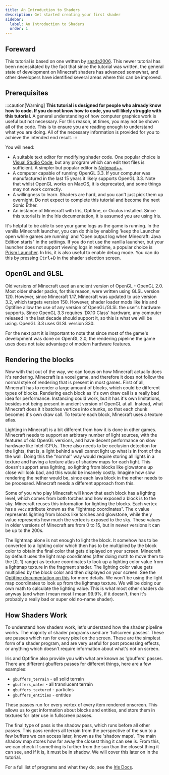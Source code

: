 ```yaml
---
title: An Introduction to Shaders
description: Get started creating your first shader
sidebar:
  label: An Introduction to Shaders
  order: 1
---
```


## Foreward
This tutorial is based on one written by [saada2006](https://saada2006.github.io/minecraft-shader-tutorials/). This newer tutorial has been necessitated by the fact that since the tutorial was written, the general state of development on Minecraft shaders has advanced somewhat, and other developers have identified several areas where this can be improved.

## Prerequisites
:::caution[Warning]
**This tutorial is designed for people who already know how to code. If you do not know how to code, you will likely struggle with this tutorial.** A general understanding of how computer graphics work is useful but not necessary. For this reason, at times, you may not be shown all of the code. This is to ensure you are reading enough to understand what you are doing. All of the necessary information is provided for you to achieve the intended end result.
:::

You will need:
- A suitable text editor for modifying shader code. One popular choice is [Visual Studio Code](https://code.visualstudio.com/), but any program which can edit text files is sufficient. A simpler but popular editor is [Notepad++](https://notepad-plus-plus.org/).
- A computer capable of running OpenGL 3.3. If your computer was manufactured in the last 15 years it likely supports OpenGL 3.3. Note that whilst OpenGL works on MacOS, it is deprecated, and some things may not work correctly.
- A willingness to learn. Shaders are hard, and you can't just pick them up overnight. Do not expect to complete this tutorial and become the next Sonic Ether.
- An instance of Minecraft with Iris, Optifine, or Oculus installed. Since this tutorial is in the Iris documentation, it is assumed you are using Iris.

It's helpful to be able to see your game logs as the game is running. In the vanilla Minecraft launcher, you can do this by enabling 'keep the Launcher open while games are running' and 'Open output log when Minecraft: Java Edition starts" in the settings.
If you do not use the vanilla launcher, but your launcher does not support viewing logs in realtime, a popular choice is [Prism Launcher](https://prismlauncher.org/).
In Iris, it is also useful to enable debug mode. You can do this by pressing <kbd>Ctrl</kbd>+<kbd>D</kbd> in the shader selection screen.


## OpenGL and GLSL

Old versions of Minecraft used an ancient version of OpenGL - OpenGL 2.0. Most older shader packs, for this reason, were written using GLSL version 120. However, since Minecraft 1.17, Minecraft was updated to use version 3.2, which targets version 150. However, shader loader mods like Iris and Optifine allow the use of any version of OpenGL/GLSL the user's hardware supports. Since OpenGL 3.3 requires 'DX10 Class' hardware, any computer released in the last decade should support it, so this is what we will be using. OpenGL 3.3 uses GLSL version 330.

For the next part it is important to note that since most of the game's development was done on OpenGL 2.0, the rendering pipeline the game uses does not take advantage of modern hardware features.

## Rendering the blocks

Now with that out of the way, we can focus on how Minecraft actually does it's rendering. Minecraft is a voxel game, and therefore it does not follow the normal style of rendering that is present in most games. First of all, Minecraft has to render a large amount of blocks, which could be different types of blocks. Rendering each block as it's own draw call is a really bad idea for performance. Instancing could work, but it has it's own limitations, besides not being present in ancient version of OpenGL at all. Instead, what Minecraft does it it batches vertices into chunks, so that each chunk becomes it's own draw call. To texture each block, Minecraft uses a texture atlas.

Lighting in Minecraft is a bit different from how it is done in other games. Minecraft needs to support an arbitrary number of light sources, with the features of old OpenGL versions, and have decent performance on slow hardware like Intel iGPUs. There also needs to be occlusion detection for the lights, that is, a light behind a wall cannot light up what is in front of the the wall. Doing this the “normal” way would require storing all lights in a texture and having a texture atlas of shadow maps for each light. This doesn't support area lighting, so lighting from blocks like glowstone up close will look bad, and this would be insanely costly. Imagine how slow rendering the nether would be, since each lava block in the nether needs to be processed. Minecraft needs a different approach from this.

Some of you who play Minecraft will know that each block has a lighting level, which comes from both torches and how exposed a block is to the sky. Minecraft reuses this information for lighting the blocks. Each vertex has a `vec2` attribute known as the “lightmap coordinates”. The x value represents lighting from blocks like torches and glowstone, while the y value represents how much the vertex is exposed to the sky. These values in older versions of Minecraft are from 0 to 15, but in newer versions it can be up to the 200s.

The lightmap alone is not enough to light the block. It somehow has to be converted to a lighting color which then has to be multiplied by the block color to obtain the final color that gets displayed on your screen. Minecraft by default uses the light map coordinates (after doing math to move them to the [0, 1] range) as texture coordinates to look up a lighting color value from a lightmap texture in the fragment shader. The lighting color value gets multiplied by the block color and then displayed on your screen. See the [Optifine documentation on this](https://github.com/sp614x/optifine/blob/15ef31064323d7e1c5959ab8f9e8a260f0750124/OptiFineDoc/doc/shaders.txt#L263) for more details. We won't be using the light map coordinates to look up from the lightmap texture. We will be doing our own math to calculate the lighting value. This is what most other shaders do anyway (and when I mean most I mean 99.9%, if it doesn't, then it's probably a really bad or super old no-name shader).

## How Shaders Work

To understand how shaders work, let's understand how the shader pipeline works. The majority of shader programs used are 'fullscreen passes'. These are passes which run for every pixel on the screen. These are the simplest form of a shader program, and are very useful for post processing effects, or anything which doesn't require information about what's not on screen.

Iris and Optifine also provide you with what are known as 'gbuffers' passes. There are different gbuffers passes for different things, here are a few examples:
- `gbuffers_terrain` - all solid terrain
- `gbuffers_water` - all translucent terrain
- `gbuffers_textured` - particles
- `gbuffers_entities` - entities

These passes run for every vertex of every item rendered onscreen. This allows us to get information about blocks and entities, and store them in textures for later use in fullscreen passes.

The final type of pass is the shadow pass, which runs before all other passes. This pass renders all terrain from the perspective of the sun to a few buffers we can access later, known as the 'shadow maps'. The main shadow map stores how far away the closest thing it can see is. From this, we can check if something is further from the sun than the closest thing it can see, and if it is, it must be in shadow. We will cover this later on in the tutorial.

For a full list of programs and what they do, see the [Iris Docs](https://shaders.properties/reference/programs/overview/).
